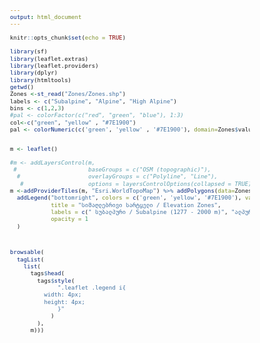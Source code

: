 ```yaml
--- 
output: html_document
---
```

<style type="text/css">
  body{
  font-size: 8pt;
}
</style>

```r
knitr::opts_chunk$set(echo = TRUE)
```
```r

library(sf)
library(leaflet.extras)
library(leaflet.providers)
library(dplyr)
library(htmltools)
getwd()
Zones <-st_read("Zones/Zones.shp")
labels <- c("Subalpine", "Alpine", "High Alpine")
bins <- c(1,2,3)
#pal <- colorFactor(c("red", "green", "blue"), 1:3)
col<-c("green", "yellow" , "#7E1900")
pal <- colorNumeric(c('green', 'yellow' , '#7E1900'), domain=Zones$value)


m <- leaflet()

#m <- addLayersControl(m, 
 #                     baseGroups = c("OSM (topographic)"),
  #                    overlayGroups = c("Polyline", "Line"),
   #                   options = layersControlOptions(collapsed = TRUE))
m <-addProviderTiles(m, "Esri.WorldTopoMap") %>% addPolygons(data=Zones, fillColor = ~pal(Zones$value), smoothFactor = 0, weight = 2, opacity = 1, color = "NA", fillOpacity = 0.4) %>%
  addLegend("bottomright", colors = c('green', 'yellow', '#7E1900'), values = ~values,
            title = "სიმაღლებრივი სარტყელი / Elevation Zones",
            labels = c(" სუბალპური / Subalpine (1277 - 2000 m)", "ალპური / Alpine (2000 - 2600 m)", " მაღალი ალპური / High Alpine (2600 - 3360 m)"),
            opacity = 1
  )




```


```r
browsable(
  tagList(
    list(
      tags$head(
        tags$style(
              ".leaflet .legend i{
          width: 4px;
          height: 4px;
              }"
            )
        ),
      m)))

```

